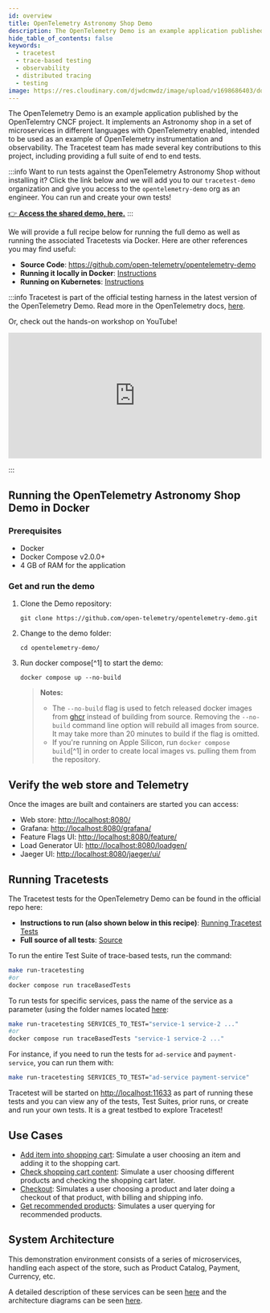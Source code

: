 ```yaml
---
id: overview
title: OpenTelemetry Astronomy Shop Demo
description: The OpenTelemetry Demo is an example application published by the OpenTelemtry CNCF project. The Tracetest team has made several key contributions to this project, including providing a full suite of end to end tests.
hide_table_of_contents: false
keywords:
  - tracetest
  - trace-based testing
  - observability
  - distributed tracing
  - testing
image: https://res.cloudinary.com/djwdcmwdz/image/upload/v1698686403/docs/Blog_Thumbnail_14_rsvkmo.jpg
---
```


The OpenTelemetry Demo is an example application published by the OpenTelemtry CNCF project. It implements an Astronomy shop in a set of microservices in different languages with OpenTelemetry enabled, intended to be used as an example of OpenTelemetry instrumentation and observability. The Tracetest team has made several key contributions to this project, including providing a full suite of end to end tests.

:::info
Want to run tests against the OpenTelemetry Astronomy Shop without installing it? Click the link below and we will add you to our `tracetest-demo` organization and give you access to the `opentelemetry-demo` org as an engineer. You can run and create your own tests!

[👉 **Access the shared demo, here.**](https://app.tracetest.io/organizations/ttorg_2179a9cd8ba8dfa5/invites/invite_646747b36e9ee487/accept)
:::

We will provide a full recipe below for running the full demo as well as running the associated Tracetests via Docker. Here are other references you may find useful:

- **Source Code**: https://github.com/open-telemetry/opentelemetry-demo
- **Running it locally in Docker**: [Instructions](https://opentelemetry.io/docs/demo/docker-deployment/)
- **Running on Kubernetes**: [Instructions](https://opentelemetry.io/docs/demo/kubernetes-deployment/)

:::info
Tracetest is part of the official testing harness in the latest version of the OpenTelemetry Demo. Read more in the OpenTelemetry docs, [here](https://opentelemetry.io/docs/demo/tests/).

Or, check out the hands-on workshop on YouTube!

<iframe width="100%" height="250" src="https://www.youtube.com/embed/2MSDy3XHjtE?si=T0ItpwRyE7HbJu5V" title="YouTube video player" frameborder="0" allow="accelerometer; autoplay; clipboard-write; encrypted-media; gyroscope; picture-in-picture; web-share" allowfullscreen></iframe>

:::

## Running the OpenTelemetry Astronomy Shop Demo in Docker

### Prerequisites

- Docker
- Docker Compose v2.0.0+
- 4 GB of RAM for the application

### Get and run the demo

1. Clone the Demo repository:

    ```shell
    git clone https://github.com/open-telemetry/opentelemetry-demo.git
    ```

2. Change to the demo folder:

    ```shell
    cd opentelemetry-demo/
    ```

3. Run docker compose[^1] to start the demo:

    ```shell
    docker compose up --no-build
    ```

    > **Notes:**
    >
    > - The `--no-build` flag is used to fetch released docker images from
    >   [ghcr](https://ghcr.io/open-telemetry/demo) instead of building from
    >   source. Removing the `--no-build` command line option will rebuild all
    >   images from source. It may take more than 20 minutes to build if the
    >   flag is omitted.
    > - If you're running on Apple Silicon, run `docker compose build`[^1] in
    >   order to create local images vs. pulling them from the repository.

## Verify the web store and Telemetry

Once the images are built and containers are started you can access:

- Web store: <http://localhost:8080/>
- Grafana: <http://localhost:8080/grafana/>
- Feature Flags UI: <http://localhost:8080/feature/>
- Load Generator UI: <http://localhost:8080/loadgen/>
- Jaeger UI: <http://localhost:8080/jaeger/ui/>

## Running Tracetests

The Tracetest tests for the OpenTelemetry Demo can be found in the official repo here:

- **Instructions to run (also shown below in this recipe)**: [Running Tracetest Tests](https://github.com/open-telemetry/opentelemetry-demo/tree/main/test#testing-services-with-trace-based-tests)
- **Full source of all tests**: [Source](https://github.com/open-telemetry/opentelemetry-demo/tree/main/test/tracetesting)

To run the entire Test Suite of trace-based tests, run the command:

```sh
make run-tracetesting
#or
docker compose run traceBasedTests
```

To run tests for specific services, pass the name of the service as a
parameter (using the folder names located [here](https://github.com/open-telemetry/opentelemetry-demo/tree/main/test/tracetesting):

```sh
make run-tracetesting SERVICES_TO_TEST="service-1 service-2 ..."
#or
docker compose run traceBasedTests "service-1 service-2 ..."
```

For instance, if you need to run the tests for `ad-service` and
`payment-service`, you can run them with:

```sh
make run-tracetesting SERVICES_TO_TEST="ad-service payment-service"
```

Tracetest will be started on [http://localhost:11633](http://localhost:11633) as part of running these tests and you can view any of the tests, Test Suites, prior runs, or create and run your own tests. It is a great testbed to explore Tracetest!

## Use Cases

- [Add item into shopping cart](/live-examples/opentelemetry-store/use-cases/add-item-into-shopping-cart): Simulate a user choosing an item and adding it to the shopping cart.
- [Check shopping cart content](/live-examples/opentelemetry-store/use-cases/check-shopping-cart-contents): Simulate a user choosing different products and checking the shopping cart later. 
- [Checkout](/live-examples/opentelemetry-store/use-cases/checkout): Simulates a user choosing a product and later doing a checkout of that product, with billing and shipping info.
- [Get recommended products](/live-examples/opentelemetry-store/use-cases/get-recommended-products): Simulates a user querying for recommended products.

## System Architecture

This demonstration environment consists of a series of microservices, handling each aspect of the store, such as Product Catalog, Payment, Currency, etc.

A detailed description of these services can be seen [here](https://opentelemetry.io/docs/demo/services/)
and the architecture diagrams can be seen [here](https://opentelemetry.io/docs/demo/architecture/).
